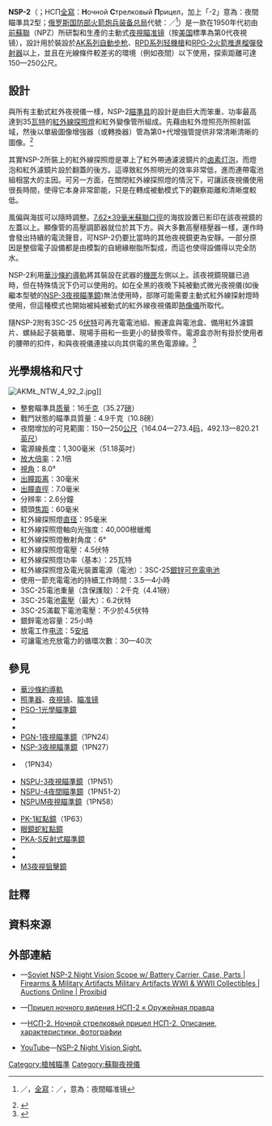{{noteTA
|G1=軍事
|G2=長度單位
|G3=Firearms
}}
{{Infobox Weapon
| name = NSP-2<br />{{Lang|ru|НСП-2}}
| image = File:НСП-2 - Оружейная кузница России 01.jpg
| image_size = 300px
| caption = NSP-2
| origin = <div class="NavFrame collapsed" style="color: black; background-color: #FFFFFF; margin: 0 auto; padding: 0 10px; text-align: left;"><div class="NavHead" style="background-color: #FFFFFF; margin: 0 auto; padding: 0 10px; font-weight:normal;"></div><div class="NavContent" style="background-color: #FFFFFF; margin: 0 auto; padding: 0 10px;">
* {{flagcountry|Soviet Union}}
* {{flagcountry|Russia}}
</div>
</div>
| type = 主動式[[夜視镜|夜視]][[瞄准镜|瞄准镜]]
<!-- Type selection -->
| is_ranged = yes
| is_bladed = 
| is_explosive = 
| is_artillery = 
| is_vehicle = 
| is_missile = 
| is_UK = <!-- Service history -->
| service= 1955年—
| used_by = <div class="NavFrame collapsed" style="color: black; background-color: #FFFFFF; margin: 0 auto; padding: 0 10px; text-align: left;"><div class="NavHead" style="background-color: #FFFFFF; margin: 0 auto; padding: 0 10px; font-weight:normal;"></div><div class="NavContent" style="background-color: #FFFFFF; margin: 0 auto; padding: 0 10px;">
* {{flagcountry|Soviet Union}}
* {{flagcountry|Russia}}
</div>
</div>
| wars = [[苏联－阿富汗战争|1979年苏联－阿富汗战争]]<br/>兩次[[車臣戰爭|車臣戰爭]]
<!-- Production history -->
| designer = {{Link-en|新西伯利亞儀器製造廠|Novosibirsk Instrument-Building Plant}}（NPZ）
| design_date = 1950年代初
| manufacturer = 
| unit_cost = 
| production_date = 1955年—
| number = 
| variants = 
<!-- General specifications -->| spec_label = 
| weight = 
| length = 
| part_length = 
| width = 
| height = 
| diameter = 
| crew = <!-- Ranged weapon specifications -->
| cartridge = 
| cartridge_weight = 
| caliber = 
| barrels = 
| action = 
| mode = 
| rate = 
| velocity = 
| energy = 
| range = 
| max_range = 
| feed = 
| sights = 
<!-- 火炮規格 -->| breech = 
| recoil = 
| carriage = 
| elevation = 
| traverse = <!-- 刃器規格 -->
| blade_type = 
| hilt_type = 
| sheath_type = 
| head_type = 
| haft_type = <!-- 爆炸物內填炸藥規格 -->
| filling = 
| filling_weight = 
| detonation = 
| yield = <!-- 車輛/飛彈規格 -->
| armour = 
| primary_armament = 
| secondary_arament = 
| engine = 
| engine_power = 
| transmission = 
| payload_capacity = 
| fuel_capacity = 
| pw_ratio = 
| suspension = 
| clearance = 
| vehicle_range = 
| speed = 
| guidance = 
| steering = <!-- Missiles only -->
| wingspan = 
| propellant = 
| ceiling = 
| altitude = 
| depth = 
| boost = 
| accuracy = 
| launch_platform = 
| transport = 
}}

'''NSP-2'''（{{Lang-ru|'''НСП-2'''}}；НСП[[縮寫|全寫]]：'''Н'''очной '''С'''трелковый '''П'''рицел，加上「-2」意為：夜間瞄準具2型；[[俄罗斯国防部火箭炮兵装备总局|俄罗斯国防部火箭炮兵装备总局]]代號：{{Lang|en|1PN9}}／{{Lang|ru|1ПН9}}<ref group="note">{{Lang|en|PN}}／{{Lang|ru|ПН}}，[[縮寫|全寫]]：{{Lang|en|'''P'''ritsel, '''N'''ochnoy}}／{{Lang|ru|'''Н'''очной '''п'''рицел}}，意為：夜間瞄准镜</ref>）是一款在1950年代初由[[苏联|前蘇聯]]{{Link-en|新西伯利亞儀器製造廠|Novosibirsk Instrument-Building Plant}}（NPZ）所研製和生產的主動式[[夜視镜|夜視]][[瞄准镜|瞄准镜]]（按[[美国|美国]]標準為第0代夜視镜），設計用於裝設於[[卡拉什尼科夫自動步槍|AK系列]][[自動步枪|自動步枪]]、[[RPD輕機槍|RPD系列]][[轻機槍|轻機槍]]和[[RPG-2|RPG-2]][[火箭推進榴彈|火箭推進榴彈]][[榴弹发射器|發射器]]以上，並且在光線條件較差劣的環境（例如夜間）以下使用，探索距離可達150—250公尺。

== 設計 ==
與所有主動式紅外夜視儀一樣，NSP-2[[照準器|瞄準具]]的設計是由巨大而笨重、功率最高達到35[[瓦特|瓦特]]的[[紅外線|紅外線]][[探照燈|探照燈]]和紅外變像管所組成。先藉由紅外燈照亮所照射區域，然後以單級圖像增強器（或轉換器）管為第0+代增強管提供非常清晰清晰的圖像。<ref>{{Cite web |url=https://russianoptics.net/nightvision.html |title=russianoptics.net—Night Vision |accessdate=2020-08-18 |archive-date=2019-12-05 |archive-url=https://web.archive.org/web/20191205222721/https://russianoptics.net/nightvision.html |dead-url=no }}</ref>

其實NSP-2所裝上的紅外線探照燈是罩上了紅外帶通濾波鏡片的[[卤素灯泡|卤素灯泡]]，而燈泡和紅外濾鏡片設於翻蓋的後方。這導致紅外照明光的效率非常低，進而連帶電池組相當大的主因。可另一方面，在關閉紅外線探照燈的情況下，可讓該夜視儀使用很長時間，使得它本身非常節能，只是在轉成被動模式下的觀察距離和清晰度較低。

風偏與海拔可以隨時調整。[[7.62×39mm|7.62×39毫米蘇聯]][[口徑|口徑]]的海拔設置已影印在該夜視鏡的左蓋以上。顯像管的高壓調節器就位於其下方。與大多數高壓穩壓器一樣，運作時會發出持續的電流聲音，可NSP-2仍要比當時的其他夜視鏡更為安靜。一部分原因是整個電子設備都是由模製的自絕緣樹脂所製成，而這也使得設備得以完全防水。

NSP-2利用[[華沙條約導軌|華沙條約導軌]]將其裝設在武器的[[機匣|機匣]]左側以上。該夜視鏡現雖已過時，但在特殊情況下仍可以使用的。如在全黑的夜晚下純被動式微光夜視儀(如後繼本型號的[[NSP-3夜視瞄準鏡|NSP-3夜視瞄準鏡]])無法使用時，部隊可能需要主動式紅外線探射燈時使用，但這種模式也開始被純被動式的紅外線夜視儀即[[熱像儀|熱像儀]]所取代。

隨NSP-2附有3SC-25 6[[伏特|伏特]]可再充電電池組、搬運盒與電池盒、備用紅外濾鏡片、螺絲起子裝箱單、現場手冊和一些更小的替換零件。電源盒亦附有掛於使用者的腰帶的扣件，和與夜視儀連接以向其供電的黑色電源線。<ref>{{Cite web |url=http://blog.gruppa-l.com/review-nsp-2-night-vision/ |title=Review: NSP-2 night vision sight (НСП-2 ПНВ)Gruppa L |accessdate=2020-08-18 |archive-date=2020-02-18 |archive-url=https://web.archive.org/web/20200218162959/http://blog.gruppa-l.com/review-nsp-2-night-vision/ |dead-url=no }}</ref>

== 光學規格和尺寸 ==
[[File:AKMŁ_NTW_4_92_2.jpg|right]]]]
* 整套瞄準具[[质量|质量]]：16[[千克|千克]]（35.27[[磅|磅]]）
* 戰鬥狀態的瞄準具質量：4.9千克（10.8磅）
* 夜間增加的可見範圍：150—250[[米_(单位)|公尺]]（164.04—273.4[[码|码]]，492.13—820.21[[英尺|英尺]]）
* 電源線長度：1,300毫米（51.18英吋）
* [[望远镜放大倍数|放大倍率]]：2.1倍
* [[視角|視角]]：8.0°
* [[適眼距|出瞳距离]]：30毫米
* [[出瞳直徑|出瞳直徑]]：7.0毫米
* 分辨率：2.6分鐘
* 鏡頭[[焦距|焦距]]：60毫米
* 紅外線探照燈[[直径|直径]]：95毫米
* 紅外線探照燈軸向光強度：40,000根蠟燭
* 紅外線探照燈散射角度：6°
* 紅外線探照燈電壓：4.5伏特
* 紅外線探照燈功率（基本）：25瓦特
* 紅外線探照燈及電光裝置電源（電池）：3SC-25[[銀|銀]][[锌|锌]][[蓄電池|可充電]][[电池|电池]]
* 使用一節充電電池的持續工作時間：3.5—4小時
* 3SC-25電池重量（含保護殼）：2千克（4.41磅）
* 3SC-25電池[[電壓|電壓]]（最大）：6.2伏特
* 3SC-25滿載下電池電壓：不少於4.5伏特
* 銀鋅電池容量：25小時
* 放電工作[[电流|电流]]：5[[安培|安培]]
* 可讓電池充放電力的循環次數：30—40次

== 參見 ==
* [[華沙條約導軌|華沙條約導軌]]
* [[照準器|照準器]]、[[夜視镜|夜視镜]]、[[瞄准镜|瞄准镜]]
* [[PSO-1光學瞄準鏡|PSO-1光學瞄準鏡]]
* {{Link-ru|PPN-1夜視瞄準鏡|ППН-1}}
* {{Link-ru|NAP1夜視瞄準鏡|НАП1}}
* [[PGN-1夜視瞄準鏡|PGN-1夜視瞄準鏡]]（1PN24）
* [[NSP-3夜視瞄準鏡|NSP-3夜視瞄準鏡]]（1PN27）
* {{Link-ru|NSPU夜視瞄準鏡|НСПУ (прицел)}}（1PN34）
* [[NSPU-3夜視瞄準鏡|NSPU-3夜視瞄準鏡]]（1PN51）
* [[NSPU-4夜間瞄準鏡|NSPU-4夜間瞄準鏡]]（1PN51-2）
* [[NSPUM夜視瞄準鏡|NSPUM夜視瞄準鏡]]（1PN58）
<!-- * [[1PN91夜視瞄準鏡|1PN91夜視瞄準鏡]]
* [[1PN93夜視瞄準鏡|1PN93夜視瞄準鏡]]
* [[1PN100夜視瞄準鏡|1PN100夜視瞄準鏡]]
* [[1PN101夜視瞄準鏡|1PN101夜視瞄準鏡]]
* [[1PN102夜視瞄準鏡|1PN102夜視瞄準鏡]]
* [[1PN106夜視瞄準鏡|1PN106夜視瞄準鏡]]
* [[1PN114夜視瞄準鏡|1PN114夜視瞄準鏡]]
* [[1PN116熱成像瞄準鏡|1PN116熱成像瞄準鏡]]
* [[1PN139熱成像瞄準鏡|1PN139熱成像瞄準鏡]]
* [[1PN141熱成像瞄準鏡|1PN141熱成像瞄準鏡]] -->
* [[PK-1紅點鏡|PK-1紅點鏡]]（1P63）
* [[眼鏡蛇紅點鏡|眼鏡蛇紅點鏡]]
* [[PKA-S反射式瞄準鏡|PKA-S反射式瞄準鏡]]
* {{Link-ru|PK-A紅點鏡|ПК-А}}
* {{Link-en|Zielgerät 1229夜視瞄準鏡|Zielgerät 1229|Zielgerät 1229“吸血鬼”}}
* [[M3夜視狙擊鏡|M3夜視狙擊鏡]]

== 註釋 ==
{{Reflist|group=note}}

== 資料來源 ==
<div class="references-small">
<references />
</div>
<!-- == 參考文獻 == -->
== 外部連結 ==
{{Commons category|NSP-2}}
* {{en icon}}—[https://www.proxibid.com/Firearms-Military-Artifacts/Military-Artifacts/Soviet-NSP-2-Night-Vision-Scope-w-Battery-Carrier-Case-Parts/lotInformation/43311291 Soviet NSP-2 Night Vision Scope w/ Battery Carrier, Case, Parts | Firearms & Military Artifacts  Military Artifacts  WWI & WWII Collectibles  | Auctions Online | Proxibid]
* {{ru icon}}—[http://russianguns.ru/?p=5604 Прицел ночного видения НСП-2 « Оружейная правда]{{Dead link}}
* {{ru icon}}—[http://www.ak-info.ru/joomla/index.php/devices/9-optics/84-nsp2about НСП-2. Ночной стрелковый прицел НСП-2. Описание, характеристики, фотографии]{{Wayback|url=http://www.ak-info.ru/joomla/index.php/devices/9-optics/84-nsp2about |date=20200221000340 }}
* [[YouTube|YouTube]]—[https://www.youtube.com/watch?v=mIrDwLC4FX8 NSP-2 Night Vision Sight.] {{Wayback|url=https://www.youtube.com/watch?v=mIrDwLC4FX8 |date=20190721183531 }}

[[Category:槍械瞄準|Category:槍械瞄準]]
[[Category:蘇聯夜視儀|Category:蘇聯夜視儀]]
<!-- [[Category:夜視鏡|Category:夜視鏡]]
[[Category:AK-47相關附件|Category:AK-47相關附件]] 
[[Category:軍事光學裝備|Category:軍事光學裝備]] -->